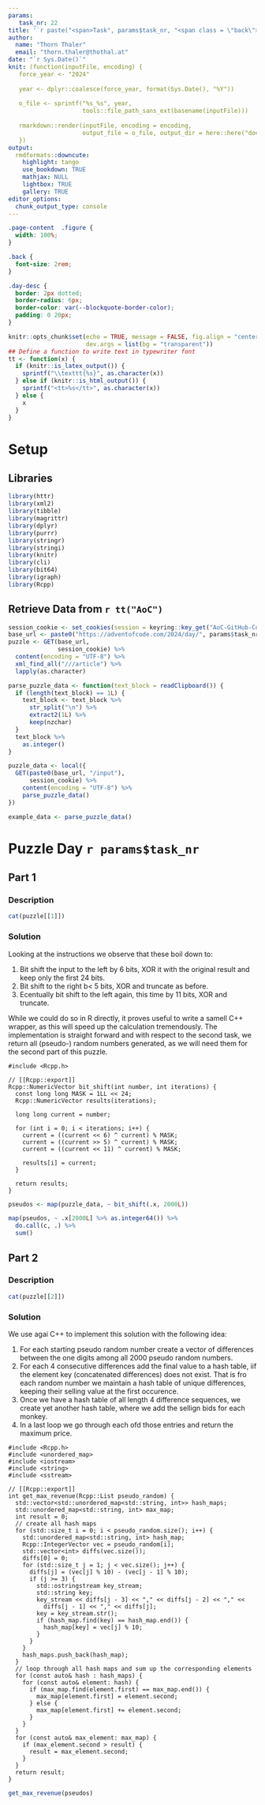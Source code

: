 ```yaml
---
params:
   task_nr: 22
title: '`r paste("<span>Task", params$task_nr, "<span class = \"back\"><a href = \"index.html\">", fontawesome::fa("home"), "</a></span></span>")`'
author: 
  name: "Thorn Thaler"
  email: "thorn.thaler@thothal.at"
date: "`r Sys.Date()`"
knit: (function(inputFile, encoding) {
   force_year <- "2024"
   
   year <- dplyr::coalesce(force_year, format(Sys.Date(), "%Y"))
   
   o_file <- sprintf("%s_%s", year, 
                     tools::file_path_sans_ext(basename(inputFile)))
                     
   rmarkdown::render(inputFile, encoding = encoding, 
                     output_file = o_file, output_dir = here::here("docs"))
   })
output: 
  rmdformats::downcute:
    highlight: tango
    use_bookdown: TRUE
    mathjax: NULL
    lightbox: TRUE
    gallery: TRUE
editor_options: 
  chunk_output_type: console
---
```


```css
.page-content  .figure {
  width: 100%;
}

.back {
  font-size: 2rem;
}

.day-desc {
  border: 2px dotted;
  border-radius: 6px;
  border-color: var(--blockquote-border-color);
  padding: 0 20px;
}
```


```r
knitr::opts_chunk$set(echo = TRUE, message = FALSE, fig.align = "center",
                      dev.args = list(bg = "transparent"))
## Define a function to write text in typewriter font
tt <- function(x) {
  if (knitr::is_latex_output()) {
    sprintf("\\texttt{%s}", as.character(x))
  } else if (knitr::is_html_output()) {
    sprintf("<tt>%s</tt>", as.character(x))
  } else {
    x
  }
}
```

# Setup

## Libraries

```r
library(httr)
library(xml2)
library(tibble)
library(magrittr)
library(dplyr)
library(purrr)
library(stringr)
library(stringi)
library(knitr)
library(cli)
library(bit64)
library(igraph)
library(Rcpp)
```

## Retrieve Data from `r tt("AoC")`


```r
session_cookie <- set_cookies(session = keyring::key_get("AoC-GitHub-Cookie"))
base_url <- paste0("https://adventofcode.com/2024/day/", params$task_nr)
puzzle <- GET(base_url,
              session_cookie) %>% 
  content(encoding = "UTF-8") %>% 
  xml_find_all("///article") %>% 
  lapply(as.character)

parse_puzzle_data <- function(text_block = readClipboard()) {
  if (length(text_block) == 1L) {
    text_block <- text_block %>% 
      str_split("\n") %>% 
      extract2(1L) %>% 
      keep(nzchar)
  }
  text_block %>% 
    as.integer()
}

puzzle_data <- local({
  GET(paste0(base_url, "/input"),
      session_cookie) %>% 
    content(encoding = "UTF-8") %>% 
    parse_puzzle_data()
})
```

```r
example_data <- parse_puzzle_data()
```

# Puzzle Day `r params$task_nr`

## Part 1

### Description

```r
cat(puzzle[[1]])
```

### Solution

Looking at the instructions we observe that these boil down to:

1. Bit shift the input to the left by 6 bits, XOR it with the original result and keep
only the first 24 bits.
1. Bit shift to the right b< 5 bits, XOR and truncate as before.
1. Ecentually bit shift to the left again, this time by 11 bits, XOR and truncate.

While we could do so in R directly, it proves useful to write a samell C++ wrapper, as
this will speed up the calculation tremendously. The implementation is straight forward
and with respect to the second task, we return all (pseudo-) random numbers generated, as
we will need them for the second part of this puzzle.

```Rcpp
#include <Rcpp.h>

// [[Rcpp::export]]
Rcpp::NumericVector bit_shift(int number, int iterations) {
  const long long MASK = 1LL << 24; 
  Rcpp::NumericVector results(iterations);
  
  long long current = number; 
  
  for (int i = 0; i < iterations; i++) {
    current = ((current << 6) ^ current) % MASK; 
    current = ((current >> 5) ^ current) % MASK;          
    current = ((current << 11) ^ current) % MASK;
    
    results[i] = current;
  }
  
  return results;
}
```


```r

pseudos <- map(puzzle_data, ~ bit_shift(.x, 2000L))

map(pseudos, ~ .x[2000L] %>% as.integer64()) %>% 
  do.call(c, .) %>% 
  sum()
```

## Part 2

### Description

```r
cat(puzzle[[2]])
```

### Solution

We use agai C++ to implement this solution with the following idea:

1. For each starting pseudo random number create a vector of differences between the one
digits among all 2000 pseudo random numbers.
1. For each 4 consecutive differences add the final value to a hash table, iif the element
key (concatenated differences) does not exist. That is fro each random number we maintain
a hash table of unique differences, keeping their selling value at the first occurence.
1. Once we have a hash table of all length 4 difference sequences, we create yet another
hash table, where we add the sellign bids for each monkey.
1. In a last loop we go through each ofd those entries and return the maximum price.

```Rcpp
#include <Rcpp.h>
#include <unordered_map>
#include <iostream>
#include <string>
#include <sstream>

// [[Rcpp::export]]
int get_max_revenue(Rcpp::List pseudo_random) {
  std::vector<std::unordered_map<std::string, int>> hash_maps;
  std::unordered_map<std::string, int> max_map;
  int result = 0;
  // create all hash maps
  for (std::size_t i = 0; i < pseudo_random.size(); i++) {
    std::unordered_map<std::string, int> hash_map;
    Rcpp::IntegerVector vec = pseudo_random[i];
    std::vector<int> diffs(vec.size());
    diffs[0] = 0;
    for (std::size_t j = 1; j < vec.size(); j++) {
      diffs[j] = (vec[j] % 10) - (vec[j - 1] % 10);
      if (j >= 3) {
        std::ostringstream key_stream;
        std::string key;
        key_stream << diffs[j - 3] << "," << diffs[j - 2] << "," << 
          diffs[j - 1] << "," << diffs[j];
        key = key_stream.str();
        if (hash_map.find(key) == hash_map.end()) {
          hash_map[key] = vec[j] % 10;
        }
      }
    } 
    hash_maps.push_back(hash_map);
  }
  // loop through all hash maps and sum up the corresponding elements
  for (const auto& hash : hash_maps) {
    for (const auto& element: hash) {
      if (max_map.find(element.first) == max_map.end()) {
        max_map[element.first] = element.second;
      } else {
        max_map[element.first] += element.second;
      }
    }
  }
  for (const auto& max_element: max_map) {
    if (max_element.second > result) {
      result = max_element.second;
    }
  }
  return result;
}
```


```r
get_max_revenue(pseudos)
```

